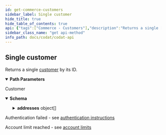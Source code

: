 ```yaml
---
id: get-commerce-customers
sidebar_label: Single customer
hide_title: true
hide_table_of_contents: true
api: {"tags":["Commerce - Customers"],"description":"Returns a single [customer](https://docs.codat.io/docs/datamodel-commerce-customers) by its ID.","operationId":"GetCommerce-customers","parameters":[{"name":"companyId","in":"path","required":true,"schema":{"type":"string","format":"uuid"}},{"name":"connectionId","in":"path","required":true,"schema":{"type":"string","format":"uuid"}},{"name":"customerId","in":"path","required":true,"schema":{"type":"string"}}],"responses":{"200":{"description":"Customer","content":{"application/json":{"schema":{"type":"object","properties":{"id":{"type":"string","nullable":true},"customerName":{"type":"string","nullable":true},"emailAddress":{"type":"string","nullable":true},"defaultCurrency":{"type":"string","nullable":true},"phone":{"type":"string","nullable":true},"addresses":{"type":"array","items":{"type":"object","properties":{"type":{"enum":["Unknown","Billing","Delivery"],"type":"string"},"line1":{"type":"string","nullable":true},"line2":{"type":"string","nullable":true},"city":{"type":"string","nullable":true},"region":{"type":"string","nullable":true},"country":{"type":"string","nullable":true},"postalCode":{"type":"string","nullable":true}},"additionalProperties":false},"nullable":true},"note":{"type":"string","nullable":true},"createdDate":{"type":"string","format":"date-time"},"modifiedDate":{"type":"string","format":"date-time","nullable":true},"sourceModifiedDate":{"type":"string","format":"date-time","nullable":true}},"additionalProperties":false}}}},"401":{"description":"Authentication failed - see [authentication instructions](https://docs.codat.io/docs/authentication-1)"},"402":{"description":"Account limit reached - see [account limits](https://docs.codat.io/docs/environments-1)"}},"method":"get","path":"/companies/{companyId}/connections/{connectionId}/data/commerce-customers/{customerId}","servers":[{"url":"https://api.codat.io","description":"Codat API (Production)"}],"security":[{"AuthorizationHeader":[]}],"securitySchemes":{"AuthorizationHeader":{"type":"apiKey","description":"The word \"Basic\" followed by a space and your API Key, base64 encoded, which can be found [here](https://portal-integration.codat.io/#/profile)","name":"Authorization","in":"header"}},"info":{"title":"Codat API","description":"[What's changed in our Swagger](https://docs.codat.io/docs/new-swagger-ui)","version":"v1"},"postman":{"name":"Single customer","description":{"content":"Returns a single [customer](https://docs.codat.io/docs/datamodel-commerce-customers) by its ID.","type":"text/plain"},"url":{"path":["companies",":companyId","connections",":connectionId","data","commerce-customers",":customerId"],"host":["{{baseUrl}}"],"query":[],"variable":[{"disabled":false,"description":{"content":"(Required) ","type":"text/plain"},"type":"any","value":"","key":"companyId"},{"disabled":false,"description":{"content":"(Required) ","type":"text/plain"},"type":"any","value":"","key":"connectionId"},{"disabled":false,"description":{"content":"(Required) ","type":"text/plain"},"type":"any","value":"","key":"customerId"}]},"header":[{"key":"Accept","value":"application/json"}],"method":"GET"}}
sidebar_class_name: "get api-method"
info_path: docs/codat/codat-api
---
```



## Single customer



Returns a single [customer](https://docs.codat.io/docs/datamodel-commerce-customers) by its ID.

<details style={{"marginBottom":"1rem"}} data-collapsed={false} open={true}><summary style={{}}><strong>Path Parameters</strong></summary><div><ul><ParamsItem className={"paramsItem"} param={{"name":"companyId","in":"path","required":true,"schema":{"type":"string","format":"uuid"}}}></ParamsItem><ParamsItem className={"paramsItem"} param={{"name":"connectionId","in":"path","required":true,"schema":{"type":"string","format":"uuid"}}}></ParamsItem><ParamsItem className={"paramsItem"} param={{"name":"customerId","in":"path","required":true,"schema":{"type":"string"}}}></ParamsItem></ul></div></details><div><ApiTabs><TabItem label={"200"} value={"200"}><div>

Customer

</div><div><details style={{}} data-collapsed={false} open={true}><summary style={{"textAlign":"left"}}><strong>Schema</strong></summary><div style={{"textAlign":"left","marginLeft":"1rem"}}></div><ul style={{"marginLeft":"1rem"}}><SchemaItem collapsible={false} name={"id"} required={false} schemaDescription={undefined} schemaName={"string"} qualifierMessage={undefined}></SchemaItem><SchemaItem collapsible={false} name={"customerName"} required={false} schemaDescription={undefined} schemaName={"string"} qualifierMessage={undefined}></SchemaItem><SchemaItem collapsible={false} name={"emailAddress"} required={false} schemaDescription={undefined} schemaName={"string"} qualifierMessage={undefined}></SchemaItem><SchemaItem collapsible={false} name={"defaultCurrency"} required={false} schemaDescription={undefined} schemaName={"string"} qualifierMessage={undefined}></SchemaItem><SchemaItem collapsible={false} name={"phone"} required={false} schemaDescription={undefined} schemaName={"string"} qualifierMessage={undefined}></SchemaItem><SchemaItem collapsible={true} className={"schemaItem"}><details style={{}}><summary style={{}}><strong>addresses</strong><span style={{"opacity":"0.6"}}> object[]</span></summary><div style={{"marginLeft":"1rem"}}><SchemaItem collapsible={false} name={"type"} required={false} schemaDescription={undefined} schemaName={"string"} qualifierMessage={"**Possible values:** [`Unknown`, `Billing`, `Delivery`]"}></SchemaItem><SchemaItem collapsible={false} name={"line1"} required={false} schemaDescription={undefined} schemaName={"string"} qualifierMessage={undefined}></SchemaItem><SchemaItem collapsible={false} name={"line2"} required={false} schemaDescription={undefined} schemaName={"string"} qualifierMessage={undefined}></SchemaItem><SchemaItem collapsible={false} name={"city"} required={false} schemaDescription={undefined} schemaName={"string"} qualifierMessage={undefined}></SchemaItem><SchemaItem collapsible={false} name={"region"} required={false} schemaDescription={undefined} schemaName={"string"} qualifierMessage={undefined}></SchemaItem><SchemaItem collapsible={false} name={"country"} required={false} schemaDescription={undefined} schemaName={"string"} qualifierMessage={undefined}></SchemaItem><SchemaItem collapsible={false} name={"postalCode"} required={false} schemaDescription={undefined} schemaName={"string"} qualifierMessage={undefined}></SchemaItem></div></details></SchemaItem><SchemaItem collapsible={false} name={"note"} required={false} schemaDescription={undefined} schemaName={"string"} qualifierMessage={undefined}></SchemaItem><SchemaItem collapsible={false} name={"createdDate"} required={false} schemaDescription={undefined} schemaName={"date-time"} qualifierMessage={undefined}></SchemaItem><SchemaItem collapsible={false} name={"modifiedDate"} required={false} schemaDescription={undefined} schemaName={"date-time"} qualifierMessage={undefined}></SchemaItem><SchemaItem collapsible={false} name={"sourceModifiedDate"} required={false} schemaDescription={undefined} schemaName={"date-time"} qualifierMessage={undefined}></SchemaItem></ul></details></div></TabItem><TabItem label={"401"} value={"401"}><div>

Authentication failed - see [authentication instructions](https://docs.codat.io/docs/authentication-1)

</div><div></div></TabItem><TabItem label={"402"} value={"402"}><div>

Account limit reached - see [account limits](https://docs.codat.io/docs/environments-1)

</div><div></div></TabItem></ApiTabs></div>
      